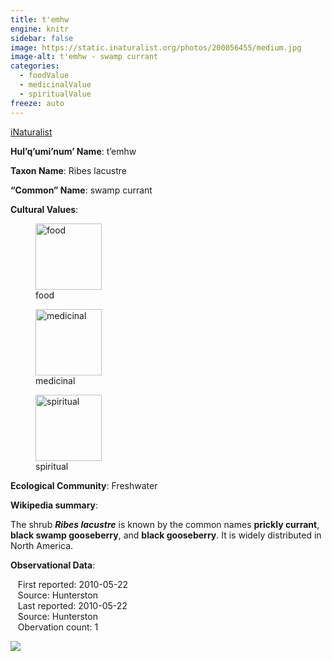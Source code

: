 ```yaml
---
title: t'emhw
engine: knitr
sidebar: false
image: https://static.inaturalist.org/photos/200056455/medium.jpg
image-alt: t'emhw - swamp currant
categories:
  - foodValue
  - medicinalValue
  - spiritualValue
freeze: auto
---
```


<div role="img" class="imerss-photo" style="background-image: url(https://static.inaturalist.org/photos/200056455/medium.jpg)" 
 alt="t'emhw - swamp currant">
 <a href="https://www.inaturalist.org/taxa/78858" target="_blank" class="taxonDisplay-iNat-extern">iNaturalist<span class="external-link"></span></a>
</div>

**Hul'q'umi'num' Name**: t'emhw



**Taxon Name**: Ribes lacustre

**"Common" Name**: swamp currant

**Cultural Values**:

:::{layout-nrow=1}
![food](/files/food.svg){width=106px}

![medicinal](/files/medicinal.svg){width=106px}

![spiritual](/files/spiritual.svg){width=106px}
:::

**Ecological Community**: Freshwater

**Wikipedia summary**:
<p class="mw-empty-elt">
</p>

<p>The shrub <i><b>Ribes lacustre</b></i> is known by the common names <b>prickly currant</b>, <b>black swamp gooseberry</b>, and <b>black gooseberry</b>. It is widely distributed in North America.

**Observational Data**:

|    First reported: 2010-05-22

|    Source: Hunterston

|    Last reported: 2010-05-22

|    Source: Hunterston

|    Obervation count: 1

![](community_dist.png)
